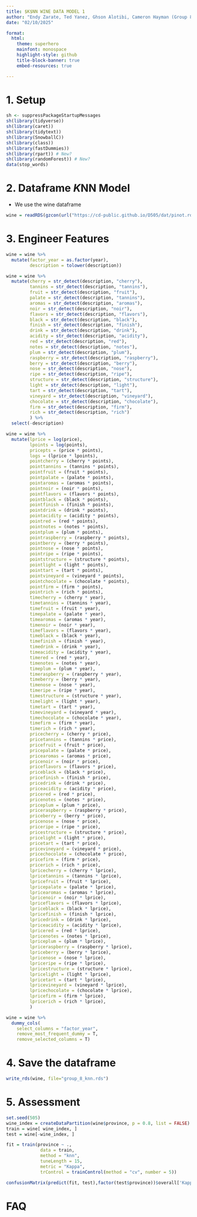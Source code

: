 ---
title: $K$NN WINE DATA MODEL 1
author: "Endy Zarate, Ted Yanez, Ghson Alotibi, Cameron Hayman (Group 8)"
date: "02/10/2025"

format: 
  html:  
    theme: superhero  
    mainfont: monospace
    highlight-style: github
    title-block-banner: true
    embed-resources: true

---

# 1. Setup

```{r}
sh <- suppressPackageStartupMessages
sh(library(tidyverse))
sh(library(caret))
sh(library(tidytext))
sh(library(SnowballC))
sh(library(class))
sh(library(fastDummies))
sh(library(rpart)) # New?
sh(library(randomForest)) # New?
data(stop_words)
```

# 2. Dataframe $K$NN Model

- We use the wine dataframe

```{r}
wine = readRDS(gzcon(url("https://cd-public.github.io/D505/dat/pinot.rds")))
```

# 3. Engineer Features

```{r}
wine = wine %>%
  mutate(factor_year = as.factor(year),
         description = tolower(description))

wine = wine %>%
  mutate(cherry = str_detect(description, "cherry"),
         tannins = str_detect(description, "tannins"),
         fruit = str_detect(description, "fruit"),
         palate = str_detect(description, "tannins"),
         aromas = str_detect(description, "aromas"),
         noir = str_detect(description, "noir"),
         flavors = str_detect(description, "flavors"),
         black = str_detect(description, "black"),
         finish = str_detect(description, "finish"),
         drink = str_detect(description, "drink"),
         acidity = str_detect(description, "acidity"),
         red = str_detect(description, "red"),
         notes = str_detect(description, "notes"),
         plum = str_detect(description, "plum"),
         raspberry = str_detect(description, "raspberry"),
         berry = str_detect(description, "berry"),
         nose = str_detect(description, "nose"),
         ripe = str_detect(description, "ripe"),
         structure = str_detect(description, "structure"),
         light = str_detect(description, "light"),
         tart = str_detect(description, "tart"),
         vineyard = str_detect(description, "vineyard"),
         chocolate = str_detect(description, "chocolate"),
         firm = str_detect(description, "firm"),
         rich = str_detect(description, "rich")
         ) %>%
  select(-description)

wine = wine %>%
  mutate(lprice = log(price),
         lpoints = log(points),
         pricepts = (price * points),
         logs = (lprice * lpoints),
         pointcherry = (cherry * points),
         pointtannins = (tannins * points),
         pointfruit = (fruit * points),
         pointpalate = (palate * points),
         pointaromas = (aromas * points),
         pointnoir = (noir * points),
         pointflavors = (flavors * points),
         pointblack = (black * points),
         pointfinish = (finish * points),
         pointdrink = (drink * points),
         pointacidity = (acidity * points),
         pointred = (red * points),
         pointnotes = (notes * points),
         pointplum = (plum * points),
         pointraspberry = (raspberry * points),
         pointberry = (berry * points),
         pointnose = (nose * points),
         pointripe = (ripe * points),
         pointstructure = (structure * points),
         pointlight = (light * points),
         pointtart = (tart * points),
         pointvineyard = (vineyard * points),
         pointchocolate = (chocolate * points),
         pointfirm = (firm * points),
         pointrich = (rich * points),
         timecherry = (cherry * year),
         timetannins = (tannins * year),
         timefruit = (fruit * year),
         timepalate = (palate * year),
         timearomas = (aromas * year),
         timenoir = (noir * year),
         timeflavors = (flavors * year),
         timeblack = (black * year),
         timefinish = (finish * year),
         timedrink = (drink * year),
         timeacidity = (acidity * year),
         timered = (red * year),
         timenotes = (notes * year),
         timeplum = (plum * year),
         timeraspberry = (raspberry * year),
         timeberry = (berry * year),
         timenose = (nose * year),
         timeripe = (ripe * year),
         timestructure = (structure * year),
         timelight = (light * year),
         timetart = (tart * year),
         timevineyard = (vineyard * year),
         timechocolate = (chocolate * year),
         timefirm = (firm * year),
         timerich = (rich * year),
         pricecherry = (cherry * price),
         pricetannins = (tannins * price),
         pricefruit = (fruit * price),
         pricepalate = (palate * price),
         pricearomas = (aromas * price),
         pricenoir = (noir * price),
         priceflavors = (flavors * price),
         priceblack = (black * price),
         pricefinish = (finish * price),
         pricedrink = (drink * price),
         priceacidity = (acidity * price),
         pricered = (red * price),
         pricenotes = (notes * price),
         priceplum = (plum * price),
         priceraspberry = (raspberry * price),
         priceberry = (berry * price),
         pricenose = (nose * price),
         priceripe = (ripe * price),
         pricestructure = (structure * price),
         pricelight = (light * price),
         pricetart = (tart * price),
         pricevineyard = (vineyard * price),
         pricechocolate = (chocolate * price),
         pricefirm = (firm * price),
         pricerich = (rich * price),
         lpricecherry = (cherry * lprice),
         lpricetannins = (tannins * lprice),
         lpricefruit = (fruit * lprice),
         lpricepalate = (palate * lprice),
         lpricearomas = (aromas * lprice),
         lpricenoir = (noir * lprice),
         lpriceflavors = (flavors * lprice),
         lpriceblack = (black * lprice),
         lpricefinish = (finish * lprice),
         lpricedrink = (drink * lprice),
         lpriceacidity = (acidity * lprice),
         lpricered = (red * lprice),
         lpricenotes = (notes * lprice),
         lpriceplum = (plum * lprice),
         lpriceraspberry = (raspberry * lprice),
         lpriceberry = (berry * lprice),
         lpricenose = (nose * lprice),
         lpriceripe = (ripe * lprice),
         lpricestructure = (structure * lprice),
         lpricelight = (light * lprice),
         lpricetart = (tart * lprice),
         lpricevineyard = (vineyard * lprice),
         lpricechocolate = (chocolate * lprice),
         lpricefirm = (firm * lprice),
         lpricerich = (rich * lprice),
         )

wine = wine %>% 
  dummy_cols(
    select_columns = "factor_year",
    remove_most_frequent_dummy = T, 
    remove_selected_columns = T)
```


# 4. Save the dataframe

```{r}
write_rds(wine, file="group_8_knn.rds")
```


# 5. Assessment

```{r}
set.seed(505)
wine_index = createDataPartition(wine$province, p = 0.8, list = FALSE)
train = wine[ wine_index, ]
test = wine[-wine_index, ]

fit = train(province ~ .,
             data = train,              
             method = "knn",
             tuneLength = 15,
             metric = "Kappa",
             trControl = trainControl(method = "cv", number = 5))

confusionMatrix(predict(fit, test),factor(test$province))$overall['Kappa']
```

# FAQ















